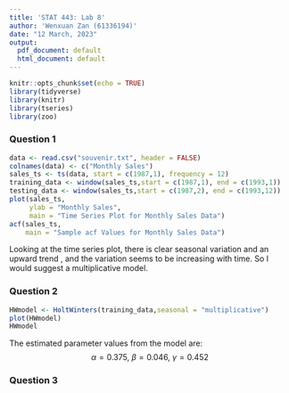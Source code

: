 ```yaml
---
title: 'STAT 443: Lab 8'
author: 'Wenxuan Zan (61336194)'
date: "12 March, 2023"
output:
  pdf_document: default
  html_document: default
---
```


```r
knitr::opts_chunk$set(echo = TRUE)
library(tidyverse)
library(knitr)
library(tseries)
library(zoo)
```

### Question 1
```r
data <- read.csv("souvenir.txt", header = FALSE)
colnames(data) <- c("Monthly Sales")
sales_ts <- ts(data, start = c(1987,1), frequency = 12)
training_data <- window(sales_ts,start = c(1987,1), end = c(1993,1))
testing_data <- window(sales_ts,start = c(1987,2), end = c(1993,12))
plot(sales_ts,
     ylab = "Monthly Sales",
     main = "Time Series Plot for Monthly Sales Data")
acf(sales_ts,
    main = "Sample acf Values for Monthly Sales Data")
```

Looking at the time series plot, there is clear seasonal variation and an upward trend , and the variation seems to be increasing with time. So I would suggest a multiplicative model. 

### Question 2
```r
HWmodel <- HoltWinters(training_data,seasonal = "multiplicative")
plot(HWmodel)
HWmodel
```

The estimated parameter values from the model are: $$\alpha = 0.375,~\beta = 0.046,~\gamma = 0.452$$

### Question 3
```r

```




